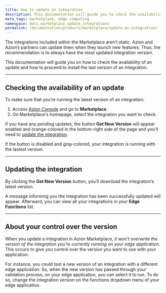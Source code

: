 ```yaml
---
title: How to update an integration
description: This documentation will guide you to check the availability of an update and how to install it.
meta_tags: marketplace, edge computing
namespace: docs_marketplace_update_integrations
permalink: /documentation/products/marketplace/update-an-integration/
---
```



The integrations included within the Marketplace aren’t static. Azion and Azion’s partners can update them when they launch new features. Thus, the recommendation is to always have the most updated integration version.

This documentation will guide you on how to check the availability of an update and how to proceed to install the last version of an integration.

<LinkButton link="/en/documentation/products/marketplace/integrations/" label="go to integrations reference" outlined /> 



---

## Checking the availability of an update

To make sure that you’re running the latest version of an integration:

1. Access [Azion Console](https://console.azion.com/) and go to **Marketplace**.
2. On Marketplace's homepage, select the integration you want to check.

If you have any pending updates, the button **Get New Version** will appear enabled and orange-colored in the bottom-right side of the page and you'll need to [update the integration](#updating-the-integration).

If the button is disabled and gray-colored, your integration is running with the lastest version.

---

## Updating the integration

By clicking the **Get New Version** button, you’ll download the integration’s latest version.

A message informing you the integration has been successfully updated will appear. Afterward, you can view all your integrations in your **Edge Functions** list.

---

## About your control over the version

When you update a integration in Azion Marketplace, *it won’t overwrite the version of the integration you’re currently running on your edge application*. This occurs to give you control over the version you want to use with your application.

For instance, you could test a new version of an integration with a different edge application. So, when the new version has passed through your validation process, on your edge application, you can select it to run. To do so, change the integration version on the functions dropdown menu of your edge application.

<LinkButton link="/en/documentation/products/guides/build/instantiate-edge-functions/" label="go to How to instantiate edge functions guide" outlined /> 





